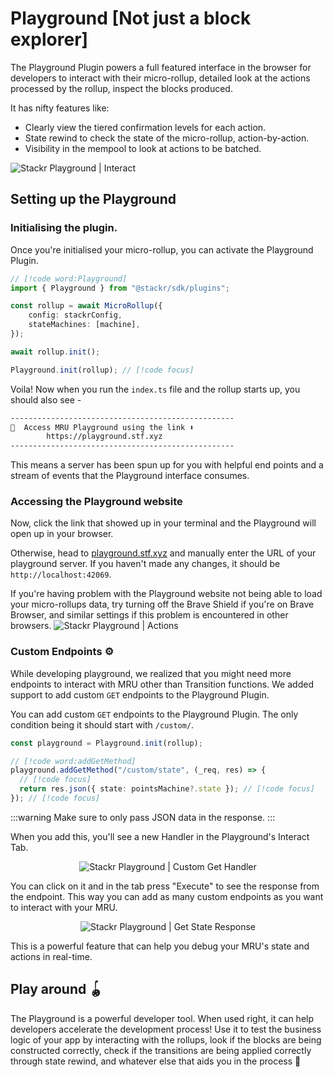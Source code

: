 
# Playground [Not just a block explorer]

The Playground Plugin powers a full featured interface in the browser for developers to interact with their micro-rollup, detailed look at the actions processed by the rollup, inspect the blocks produced.

It has nifty features like:

- Clearly view the tiered confirmation levels for each action.
- State rewind to check the state of the micro-rollup, action-by-action.
- Visibility in the mempool to look at actions to be batched.

<img src="/assets/playground-interact.png" alt="Stackr Playground | Interact" />

## Setting up the Playground

### Initialising the plugin.

Once you're initialised your micro-rollup, you can activate the Playground Plugin.

```ts [mru.ts]
// [!code word:Playground]
import { Playground } from "@stackr/sdk/plugins";

const rollup = await MicroRollup({
    config: stackrConfig,
    stateMachines: [machine],
});

await rollup.init();

Playground.init(rollup); // [!code focus]
```

Voila! Now when you run the `index.ts` file and the rollup starts up, you should also see -

```bash
--------------------------------------------------
🛝  Access MRU Playground using the link ⬇️
        https://playground.stf.xyz
--------------------------------------------------
```

This means a server has been spun up for you with helpful end points and a stream of events that the Playground interface consumes.

### Accessing the Playground website

Now, click the link that showed up in your terminal and the Playground will open up in your browser.

Otherwise, head to [playground.stf.xyz](https://playground.stf.xyz) and manually enter the URL of your playground server. If you haven't made any changes, it should be `http://localhost:42069`.

<Callout type="info">
  If you're having problem with the Playground website not being able to load
  your micro-rollups data, try turning off the Brave Shield if you're on Brave
  Browser, and similar settings if this problem is encountered in other
  browsers.
</Callout>

<img src="/assets/playground-action.png" alt="Stackr Playground | Actions" />

### Custom Endpoints ⚙️

While developing playground, we realized that you might need more endpoints to interact with MRU other than Transition functions. We added support to add custom `GET` endpoints to the Playground Plugin.

You can add custom `GET` endpoints to the Playground Plugin. The only condition being it should start with `/custom/`.

```ts [mru.ts]
const playground = Playground.init(rollup);

// [!code word:addGetMethod]
playground.addGetMethod("/custom/state", (_req, res) => {
  // [!code focus]
  return res.json({ state: pointsMachine?.state }); // [!code focus]
}); // [!code focus]
```

:::warning
Make sure to only pass JSON data in the response.
:::

When you add this, you'll see a new Handler in the Playground's Interact Tab.

<center>
  <img
    src="/assets/get-handler.png"
    width={320}
    alt="Stackr Playground | Custom Get Handler"
  />
</center>

You can click on it and in the tab press "Execute" to see the response from the endpoint.
This way you can add as many custom endpoints as you want to interact with your MRU.

<center>
  <img
    src="/assets/get-response.png"
    width={512}
    alt="Stackr Playground | Get State Response"
  />
</center>

This is a powerful feature that can help you debug your MRU's state and actions in real-time.

## Play around 🪀

The Playground is a powerful developer tool. When used right, it can help developers accelerate the development process! Use it to test the business logic of your app by interacting with the rollups, look if the blocks are being constructed correctly, check if the transitions are being applied correctly through state rewind, and whatever else that aids you in the process 🤝
